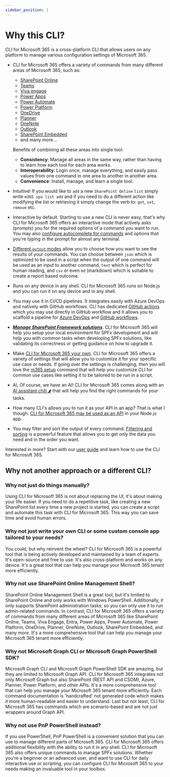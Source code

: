```yaml
---
sidebar_position: 1
---
```


# Why this CLI?

CLI for Microsoft 365 is a cross-platform CLI that allows users on any platform to manage various configuration settings of Microsoft 365.

- CLI for Microsoft 365 offers a variety of commands from many different areas of Microsoft 365, such as:
  - [SharePoint Online](../cmd/spo/spo-get)
  - [Teams](../cmd/teams/app/app-install)
  - [Viva engage](../cmd/viva/engage/engage-search)
  - [Power Apps](../cmd/pa/app/app-export)
  - [Power Automate](../cmd/flow/flow-disable)
  - [Power Platform](../cmd/pp/aibuildermodel/aibuildermodel-get)
  - [OneDrive](../cmd/onedrive/onedrive-list)
  - [Planner](../cmd/planner/bucket/bucket-add)
  - [OneNote](../cmd/onenote/notebook/notebook-add)
  - [Outlook](../cmd/outlook/mail/mail-send)
  - [SharePoint Embedded](../cmd/spe/containertype/containertype-add)
  - and many more...

  Benefits of combining all these areas into single tool:
  - **Consistency**: Manage all areas in the same way, rather than having to learn how each tool for each area works.
  - **Interoperability**: Login once, manage everything, and easily pass values from one command in one area to another in another area.
  - **Convenience**: Install, manage, and learn a single tool.

- Intuitive! If you would like to `add` a new `SharePoint Online` `list` simply write `m365 spo list add` and if you need to do a different action like modifying the list or retrieving it simply change the verb to: `get`, `set`, `remove` etc. 
- Interactive by default. Starting to use a new CLI is never easy, that's why CLI for Microsoft 365 offers an interactive mode that actively asks (prompts) you for the required options of a command you want to run. You may also [configure autocomplete for commands](../user-guide/completion.mdx) and options that you're typing in the prompt for almost any terminal.
- [Different `output` modes](../user-guide/cli-output-mode.mdx) allow you to choose how you want to see the results of your commands. You can choose between `json` which is optimized to be used in a script when the output of one command will be used as an input to another command, `text` which is perfect for human reading, and `csv` or even `md` (markdown) which is suitable to create a report based outcome.
- Runs on any device in any shell. CLI for Microsoft 365 runs on Node.js and you can run it on any device and in any shell.  
- You may use it in CI/CD pipelines. It integrates easily with Azure DevOps and natively with GitHub workflows. CLI has dedicated [GitHub actions](../user-guide/github-actions) which you may use directly in GitHub workflow and it allows you to scaffold a pipeline for [Azure DevOps](../cmd/spfx/project/project-azuredevops-pipeline-add) and [GitHub workflows](../cmd/spfx/project/project-github-workflow-add).
- ***[Manage SharePoint Framework solutions](../cmd/spfx/spfx-doctor)***. CLI for Microsoft 365 will help you setup your local environment for SPFx development and will help you with common tasks when developing SPFx solutions, like validating its correctness or getting guidance on how to upgrade it.
- Make [CLI for Microsoft 365 your own](../user-guide/configuring-cli). CLI for Microsoft 365 offers a variety of settings that will allow you to customize it for your specific use case or needs. If going over the settings is challenging, then you will love the [m365 setup](../cmd/setup) command that will help you customize CLI for common use cases like setting it to be tailored to be run in a script.
- AI, Of course, we have an AI! CLI for Microsoft 365 comes along with an [AI assistant chili 🌶️](../user-guide/chili) that will help you find the right commands for your tasks.
- How many CLI's allows you to run it as your API in an app? That is what I though. [CLI for Microsoft 365 may be used as an API](../user-guide/use-cli-api) in your Node.js app.
- You may filter and sort the output of every command. [Filtering and sorting](../user-guide/filter-cli-data.mdx) is a powerful feature that allows you to get only the data you need and in the order you want.

Interested in more? Start with our [user guide](../user-guide/using-cli.mdx) and learn how to use the CLI for Microsoft 365.

## Why not another approach or a different CLI?

### Why not just do things manually?

Using CLI for Microsoft 365 is not about replacing the UI, it's about making your life easier. If you need to do a repetitive task, like creating a new SharePoint list every time a new project is started, you can create a script and automate this task with CLI for Microsoft 365. This way you can save time and avoid human errors.

### Why not just write your own CLI or some custom console app tailored to your needs?

You could, but why reinvent the wheel? CLI for Microsoft 365 is a powerful tool that is being actively developed and maintained by a team of experts. It's open-source and free to use. It's also cross-platform and works on any device. It's a great tool that can help you manage your Microsoft 365 tenant more efficiently.

### Why not use SharePoint Online Management Shell?

SharePoint Online Management Shell is a great tool, but it's limited to SharePoint Online and only works with Windows PowerShell. Additionally, it only supports SharePoint administration tasks, so you can only use it to run admin-related commands. In contrast, CLI for Microsoft 365 offers a variety of commands from many different areas of Microsoft 365 like SharePoint Online, Teams, Viva Engage, Entra, Power Apps, Power Automate, Power Platform, OneDrive, Planner, OneNote, Outlook, SharePoint Embedded, and many more. It's a more comprehensive tool that can help you manage your Microsoft 365 tenant more efficiently.

### Why not Microsoft Graph CLI or Microsoft Graph PowerShell SDK?

Microsoft Graph CLI and Microsoft Graph PowerShell SDK are amazing, but they are limited to Microsoft Graph API. CLI for Microsoft 365 integrates not only Microsoft Graph but also SharePoint (REST API and CSOM), Azure, Planner, Power Platform, and other APIs. It's a more comprehensive tool that can help you manage your Microsoft 365 tenant more efficiently. Each command documentation is 'handcrafted' not generated code which makes it more human-readable and easier to understand. Last but not least, CLI for Microsoft 365 has commands which are scenario-based and are not just wrappers around Graph API.

### Why not use PnP PowerShell instead?

If you use PowerShell, PnP PowerShell is a convenient solution that you can use to manage different parts of Microsoft 365. CLI for Microsoft 365 offers additional flexibility with the ability to run it in any shell. CLI for Microsoft 365 also offers unique commands to manage SPFx solutions. Whether you're a beginner or an advanced user, and want to use CLI for daily interactive use or scripting, you can configure CLI for Microsoft 365 to your needs making an invaluable tool in your toolbox.

